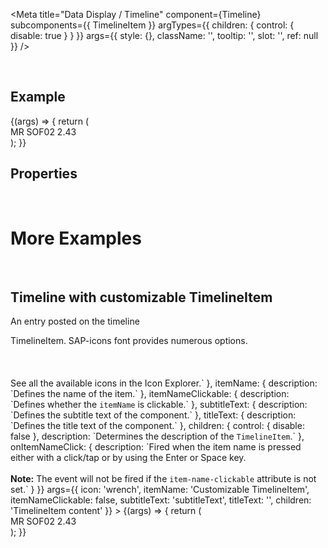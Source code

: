 
<Meta
  title="Data Display / Timeline"
  component={Timeline}
  subcomponents={{ TimelineItem }}
  argTypes={{
    children: { control: { disable: true } }
  }}
  args={{
    style: {},
    className: '',
    tooltip: '',
    slot: '',
    ref: null
  }}
/>

<DocsHeader />

<br />

## Example

<Canvas>
  <Story name="Default">
    {(args) => {
      return (
        <Timeline {...args}>
          <TimelineItem subtitleText="2019/01/01" icon="phone" itemName={`John Smith `} />
          <TimelineItem titleText="Weekly Sync - CP Design" subtitleText="2019/01/02" icon="calendar">
            <div>MR SOF02 2.43</div>
          </TimelineItem>
        </Timeline>
      );
    }}
  </Story>
</Canvas>

## Properties

<ArgsTable story="Default" />

<br />

# More Examples

<br />

## Timeline with customizable TimelineItem

An entry posted on the timeline

<Canvas>
  <Story
    name="with customizable TimelineItem"
    argTypes={{
      icon: {
        description: `Defines the icon to be displayed as graphical element within the <code>TimelineItem</code>. SAP-icons font provides numerous options. <br><br><br/><br/>See all the available icons in the <ui5-link target="_blank" href="https://openui5.hana.ondemand.com/test-resources/sap/m/demokit/iconExplorer/webapp/index.html" class="api-table-content-cell-link">Icon Explorer</ui5-link>.`
      },
      itemName: { description: `Defines the name of the item.` },
      itemNameClickable: { description: `Defines whether the <code>itemName</code> is clickable.` },
      subtitleText: { description: `Defines the subtitle text of the component.` },
      titleText: { description: `Defines the title text of the component.` },
      children: {
        control: { disable: false },
        description: `Determines the description of the <code>TimelineItem</code>.`
      },
      onItemNameClick: {
        description: `Fired when the item name is pressed either with a click/tap or by using the Enter or Space key. <br><br> <b>Note:</b> The event will not be fired if the <code>item-name-clickable</code> attribute is not set.`
      }
    }}
    args={{
      icon: 'wrench',
      itemName: 'Customizable TimelineItem',
      itemNameClickable: false,
      subtitleText: 'subtitleText',
      titleText: '',
      children: 'TimelineItem content'
    }}
  >
    {(args) => {
      return (
        <Timeline>
          <TimelineItem {...args} />
          <TimelineItem titleText="Weekly Sync - CP Design" subtitleText="2019/01/02" icon="calendar">
            <div>MR SOF02 2.43</div>
          </TimelineItem>
        </Timeline>
      );
    }}
  </Story>
</Canvas>

<ArgsTable story="with customizable TimelineItem" />
